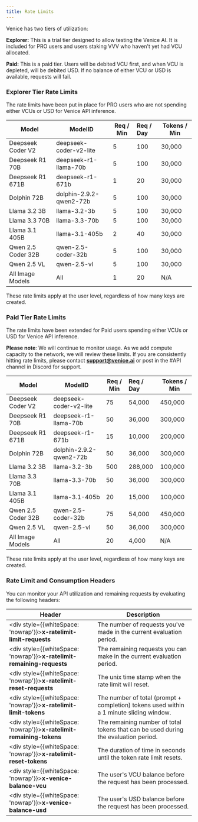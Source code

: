 ```yaml
---
title: Rate Limits
---
```


Venice has two tiers of utilization:

**Explorer:** This is a trial tier designed to allow testing the Venice AI. It is included for PRO users and users staking VVV who haven't yet had VCU allocated.

**Paid:** This is a paid tier. Users will be debited VCU first, and when VCU is depleted, will be debited USD. If no balance of either VCU or USD is available, requests will fail.

<BetaCallout />

### Explorer Tier Rate Limits

The rate limits have been put in place for PRO users who are not spending either VCUs or USD for Venice API inference.

| Model              | ModelID                 | Req / Min | Req / Day | Tokens / Min |
| ------------------ | ----------------------- | -------   | :------   | ----------   |
| Deepseek Coder V2  | deepseek-coder-v2-lite  | 5         | 100       | 30,000       |
| Deepseek R1 70B    | deepseek-r1-llama-70b   | 5         | 100       | 30,000       |
| Deepseek R1 671B   | deepseek-r1-671b        | 1         | 20        | 30,000       |
| Dolphin 72B        | dolphin-2.9.2-qwen2-72b | 5         | 100       | 30,000       |
| Llama 3.2 3B       | llama-3.2-3b            | 5         | 100       | 30,000       |
| Llama 3.3 70B      | llama-3.3-70b           | 5         | 100       | 30,000       |
| Llama 3.1 405B     | llama-3.1-405b          | 2         | 40        | 30,000       |
| Qwen 2.5 Coder 32B | qwen-2.5-coder-32b      | 5         | 100       | 30,000       |
| Qwen 2.5 VL        | qwen-2.5-vl             | 5         | 100       | 30,000       |
| All Image Models   | All                     | 1         | 20        | N/A         |

These rate limits apply at the user level, regardless of how many keys are created.

### Paid Tier Rate Limits

The rate limits have been extended for Paid users spending either VCUs or USD for Venice API inference.

<Note>**Please note**: We will continue to monitor usage. As we add compute capacity to the network, we will review these limits. If you are consistently hitting rate limits, please contact [**support@venice.ai**](mailto:support@venice.ai) or post in the #API channel in Discord for support.</Note>

| Model              | ModelID                 | Req / Min | Req / Day | Tokens / Min |
| ------------------ | ----------------------- | -------   | :------   | ----------   |
| Deepseek Coder V2  | deepseek-coder-v2-lite  | 75        | 54,000    | 450,000      |
| Deepseek R1 70B    | deepseek-r1-llama-70b   | 50        | 36,000    | 300,000      |
| Deepseek R1 671B   | deepseek-r1-671b        | 15        | 10,000    | 200,000      |
| Dolphin 72B        | dolphin-2.9.2-qwen2-72b | 50        | 36,000    | 300,000      |
| Llama 3.2 3B       | llama-3.2-3b            | 500       | 288,000   | 100,000      |
| Llama 3.3 70B      | llama-3.3-70b           | 50        | 36,000    | 300,000      |
| Llama 3.1 405B     | llama-3.1-405b          | 20        | 15,000    | 100,000      |
| Qwen 2.5 Coder 32B | qwen-2.5-coder-32b      | 75        | 54,000    | 450,000      |
| Qwen 2.5 VL        | qwen-2.5-vl             | 50        | 36,000    | 300,000      |
| All Image Models   | All                     | 20        | 4,000     | N/A          |

These rate limits apply at the user level, regardless of how many keys are created.

### Rate Limit and Consumption Headers

You can monitor your API utilization and remaining requests by evaluating the following headers:

<div style={{ overflowX: 'auto' }}>

| Header                             | Description                                                                             |
| --------------------------------- | --------------------------------------------------------------------------------------- |
| <div style={{whiteSpace: 'nowrap'}}>**x-ratelimit-limit-requests**</div>     | The number of requests you've made in the current evaluation period.                    |
| <div style={{whiteSpace: 'nowrap'}}>**x-ratelimit-remaining-requests**</div> | The remaining requests you can make in the current evaluation period.                   |
| <div style={{whiteSpace: 'nowrap'}}>**x-ratelimit-reset-requests**</div>     | The unix time stamp when the rate limit will reset.                                     |
| <div style={{whiteSpace: 'nowrap'}}>**x-ratelimit-limit-tokens**</div>       | The number of total (prompt + completion) tokens used within a 1 minute sliding window. |
| <div style={{whiteSpace: 'nowrap'}}>**x-ratelimit-remaining-tokens**</div>   | The remaining number of total tokens that can be used during the evaluation period.     |
| <div style={{whiteSpace: 'nowrap'}}>**x-ratelimit-reset-tokens**</div>       | The duration of time in seconds until the token rate limit resets.                      |
| <div style={{whiteSpace: 'nowrap'}}>**x-venice-balance-vcu**</div>           | The user's VCU balance before the request has been processed.                           |
| <div style={{whiteSpace: 'nowrap'}}>**x-venice-balance-usd**</div>           | The user's USD balance before the request has been processed.                           |

</div>